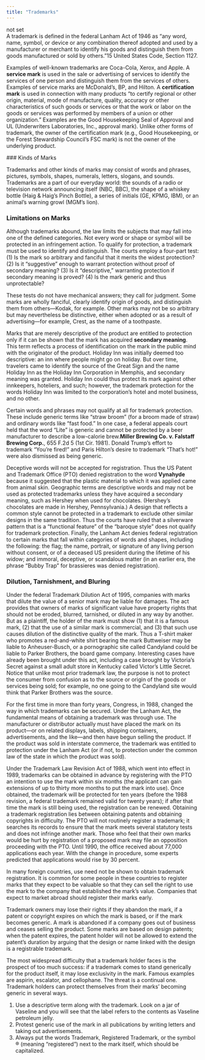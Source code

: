 ```yaml
---
title: "Trademarks"
---
```

<div className="content-chunk" data-subsection-id = "null">
not set
</div>
<div className="content-chunk" data-subsection-id = "Definitions-of-Trademarks-122t">
A trademark is defined in the federal Lanham Act of 1946 as “any word, name, symbol, or device or any combination thereof adopted and used by a manufacturer or merchant to identify his goods and distinguish them from goods manufactured or sold by others.”15 United States Code, Section 1127.

Examples of well-known trademarks are Coca-Cola, Xerox, and Apple. A **service mark** is used in the sale or advertising of services to identify the services of one person and distinguish them from the services of others. Examples of service marks are McDonald’s, BP, and Hilton. A **certification mark** is used in connection with many products “to certify regional or other origin, material, mode of manufacture, quality, accuracy or other characteristics of such goods or services or that the work or labor on the goods or services was performed by members of a union or other organization.” Examples are the Good Housekeeping Seal of Approval and UL (Underwriters Laboratories, Inc., approval mark). Unlike other forms of trademark, the owner of the certification mark (e.g., Good Housekeeping, or the Forest Stewardship Council’s FSC mark) is not the owner of the underlying product.
</div>
<div className="content-chunk" data-subsection-id = "Extent-of-Trademark-Protection-Kinds-of-Marks-123t">
### Kinds of Marks

Trademarks and other kinds of marks may consist of words and phrases, pictures, symbols, shapes, numerals, letters, slogans, and sounds. Trademarks are a part of our everyday world: the sounds of a radio or television network announcing itself (NBC, BBC), the shape of a whiskey bottle (Haig & Haig’s Pinch Bottle), a series of initials (GE, KPMG, IBM), or an animal’s warning growl (MGM’s lion).

### Limitations on Marks

Although trademarks abound, the law limits the subjects that may fall into one of the defined categories. Not every word or shape or symbol will be protected in an infringement action. To qualify for protection, a trademark must be used to identify and distinguish. The courts employ a four-part test: (1) Is the mark so arbitrary and fanciful that it merits the widest protection? (2) Is it “suggestive” enough to warrant protection without proof of secondary meaning? (3) Is it “descriptive,” warranting protection if secondary meaning is proved? (4) Is the mark generic and thus unprotectable?

These tests do not have mechanical answers; they call for judgment. Some marks are wholly fanciful, clearly identify origin of goods, and distinguish them from others—Kodak, for example. Other marks may not be so arbitrary but may nevertheless be distinctive, either when adopted or as a result of advertising—for example, Crest, as the name of a toothpaste.

Marks that are merely descriptive of the product are entitled to protection only if it can be shown that the mark has acquired **secondary meaning**. This term reflects a process of identification on the mark in the public mind with the originator of the product. Holiday Inn was initially deemed too descriptive: an inn where people might go on holiday. But over time, travelers came to identify the source of the Great Sign and the name Holiday Inn as the Holiday Inn Corporation in Memphis, and secondary meaning was granted. Holiday Inn could thus protect its mark against other innkeepers, hoteliers, and such; however, the trademark protection for the words Holiday Inn was limited to the corporation’s hotel and motel business, and no other.

Certain words and phrases may not qualify at all for trademark protection. These include generic terms like “straw broom” (for a broom made of straw) and ordinary words like “fast food.” In one case, a federal appeals court held that the word “Lite” is generic and cannot be protected by a beer manufacturer to describe a low-calorie brew.__Miller Brewing Co. v. Falstaff Brewing Corp.__, 655 F.2d 5 (1st Cir. 1981). Donald Trump’s effort to trademark “You’re fired!” and Paris Hilton’s desire to trademark “That’s hot!” were also dismissed as being generic.

Deceptive words will not be accepted for registration. Thus the US Patent and Trademark Office (PTO) denied registration to the word __Vynahyde__ because it suggested that the plastic material to which it was applied came from animal skin. Geographic terms are descriptive words and may not be used as protected trademarks unless they have acquired a secondary meaning, such as Hershey when used for chocolates. (Hershey’s chocolates are made in Hershey, Pennsylvania.) A design that reflects a common style cannot be protected in a trademark to exclude other similar designs in the same tradition. Thus the courts have ruled that a silverware pattern that is a “functional feature” of the “baroque style” does not qualify for trademark protection. Finally, the Lanham Act denies federal registration to certain marks that fall within categories of words and shapes, including the following: the flag; the name, portrait, or signature of any living person without consent, or of a deceased US president during the lifetime of his widow; and immoral, deceptive, or scandalous matter (in an earlier era, the phrase “Bubby Trap” for brassieres was denied registration).

### Dilution, Tarnishment, and Bluring

Under the federal Trademark Dilution Act of 1995, companies with marks that dilute the value of a senior mark may be liable for damages. The act provides that owners of marks of significant value have property rights that should not be eroded, blurred, tarnished, or diluted in any way by another. But as a plaintiff, the holder of the mark must show (1) that it is a famous mark, (2) that the use of a similar mark is commercial, and (3) that such use causes dilution of the distinctive quality of the mark. Thus a T-shirt maker who promotes a red-and-white shirt bearing the mark Buttweiser may be liable to Anheuser-Busch, or a pornographic site called Candyland could be liable to Parker Brothers, the board game company. Interesting cases have already been brought under this act, including a case brought by Victoria’s Secret against a small adult store in Kentucky called Victor’s Little Secret. Notice that unlike most prior trademark law, the purpose is not to protect the consumer from confusion as to the source or origin of the goods or services being sold; for example, no one going to the Candyland site would think that Parker Brothers was the source.
</div>
<div className="content-chunk" data-subsection-id = "Acquiring-Trademark-Rights-126t">
For the first time in more than forty years, Congress, in 1988, changed the way in which trademarks can be secured. Under the Lanham Act, the fundamental means of obtaining a trademark was through use. The manufacturer or distributor actually must have placed the mark on its product—or on related displays, labels, shipping containers, advertisements, and the like—and then have begun selling the product. If the product was sold in interstate commerce, the trademark was entitled to protection under the Lanham Act (or if not, to protection under the common law of the state in which the product was sold).

Under the Trademark Law Revision Act of 1988, which went into effect in 1989, trademarks can be obtained in advance by registering with the PTO an intention to use the mark within six months (the applicant can gain extensions of up to thirty more months to put the mark into use). Once obtained, the trademark will be protected for ten years (before the 1988 revision, a federal trademark remained valid for twenty years); if after that time the mark is still being used, the registration can be renewed. Obtaining a trademark registration lies between obtaining patents and obtaining copyrights in difficulty. The PTO will not routinely register a trademark; it searches its records to ensure that the mark meets several statutory tests and does not infringe another mark. Those who feel that their own marks would be hurt by registration of a proposed mark may file an opposition proceeding with the PTO. Until 1990, the office received about 77,000 applications each year. With the change in procedure, some experts predicted that applications would rise by 30 percent.

In many foreign countries, use need not be shown to obtain trademark registration. It is common for some people in these countries to register marks that they expect to be valuable so that they can sell the right to use the mark to the company that established the mark’s value. Companies that expect to market abroad should register their marks early.
</div>
<div className="content-chunk" data-subsection-id = "Loss-of-Rights-127t">
Trademark owners may lose their rights if they abandon the mark, if a patent or copyright expires on which the mark is based, or if the mark becomes generic. A mark is abandoned if a company goes out of business and ceases selling the product. Some marks are based on design patents; when the patent expires, the patent holder will not be allowed to extend the patent’s duration by arguing that the design or name linked with the design is a registrable trademark.

The most widespread difficulty that a trademark holder faces is the prospect of too much success: if a trademark comes to stand generically for the product itself, it may lose exclusivity in the mark. Famous examples are aspirin, escalator, and cellophane. The threat is a continual one. Trademark holders can protect themselves from their marks’ becoming generic in several ways.

1.  Use a descriptive term along with the trademark. Look on a jar of Vaseline and you will see that the label refers to the contents as Vaseline petroleum jelly.
2.  Protest generic use of the mark in all publications by writing letters and taking out advertisements.
3.  Always put the words Trademark, Registered Trademark, or the symbol ® (meaning “registered”) next to the mark itself, which should be capitalized.
</div>
